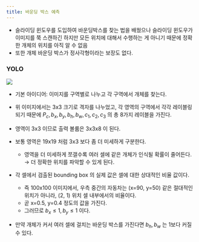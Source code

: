 ```yaml
---
title: 바운딩 박스 예측
---
```


- 슬라이딩 윈도우를 도입하여 바운딩박스를 찾는 법을 배웠으나 슬라이딩 윈도우가 이미지를 쭉 스캔하긴 하지만 모든 위치에 대해서 수행하는 게 아니기 때문에 정확한 개체의 위치를 아직 알 수 없음
- 또한 개체 바운딩 박스가 정사각형이라는 보장도 없다.

### YOLO

![](/assets/d1b227bc-9864-487d-b584-50370568e762.png)

- 기본 아이디어: 이미지를 구역별로 나누고 각 구역에서 개체를 찾는다.
- 위 이미지에서는 3x3 크기로 격자를 나누었고, 각 영역의 구역에서 각각 레이블링 되기 때문에 $P_c, b_x, b_y, b_h, b_w, c_1, c_2, c_3$ 의 총 8가지 레이블을 가진다.
- 영역이 3x3 이므로 출력 볼륨은 3x3x8 이 된다.
- 보통 영역은 19x19 처럼 3x3 보다 좀 더 미세하게 구분한다.
    - 영역을 더 미세하게 쪼갤수록 여러 셀에 같은 개체가 인식될 확률이 줄어든다. → 더 정확한 위치를 파악할 수 있게 된다.

- 각 셀에서 검출된 bounding box 의 실제 값은 셀에 대한 상대적인 비율 값이다.
    - 즉 100x100 이미지에서, 우측 중간의 자동차는 (x=90, y=50) 같은 절대적인 위치가 아니라, (2, 1) 위치 셀 내부에서의 비율이다.
    - 곧 x=0.5, y=0.4 정도의 값을 가진다.
    - 그러므로 $b_x\le1, b_y\le1$ 이다.
- 만약 개체가 커서 여러 셀에 걸치는 바운딩 박스를 가진다면 $b_h, b_w$ 는 1보다 커질 수 있다.